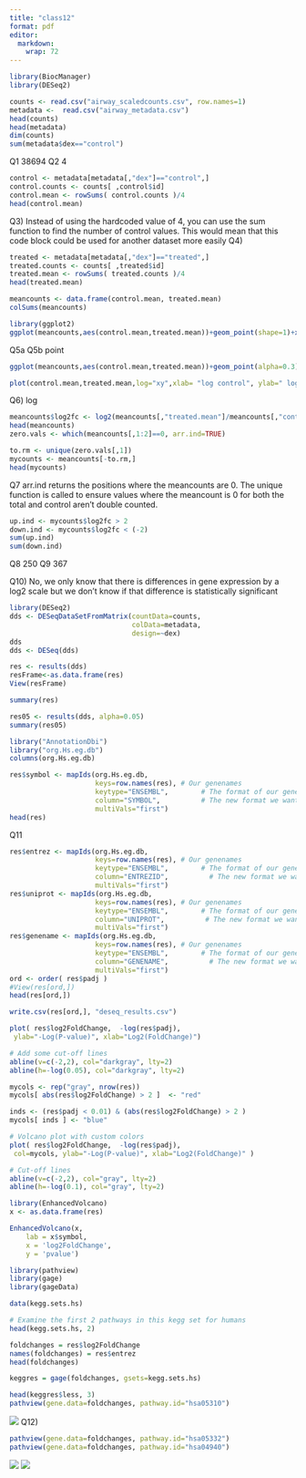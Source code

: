 ```yaml
---
title: "class12"
format: pdf
editor: 
  markdown: 
    wrap: 72
---
```


```r
library(BiocManager)
library(DESeq2)
```

```r
counts <- read.csv("airway_scaledcounts.csv", row.names=1)
metadata <-  read.csv("airway_metadata.csv")
head(counts)
head(metadata)
dim(counts)
sum(metadata$dex=="control")
```

Q1 38694 Q2 4

```r
control <- metadata[metadata[,"dex"]=="control",]
control.counts <- counts[ ,control$id]
control.mean <- rowSums( control.counts )/4 
head(control.mean)
```

Q3) Instead of using the hardcoded value of 4, you can use the sum
function to find the number of control values. This would mean that this
code block could be used for another dataset more easily Q4)

```r
treated <- metadata[metadata[,"dex"]=="treated",]
treated.counts <- counts[ ,treated$id]
treated.mean <- rowSums( treated.counts )/4 
head(treated.mean)
```

```r
meancounts <- data.frame(control.mean, treated.mean)
colSums(meancounts)
```

```r
library(ggplot2)
ggplot(meancounts,aes(control.mean,treated.mean))+geom_point(shape=1)+xlab("control")+ylab("treated")
```

Q5a Q5b point

```r
ggplot(meancounts,aes(control.mean,treated.mean))+geom_point(alpha=0.3)+xlab("control")+ylab("treated")
```

```r
plot(control.mean,treated.mean,log="xy",xlab= "log control", ylab=" log treated")
```

Q6) log

```r
meancounts$log2fc <- log2(meancounts[,"treated.mean"]/meancounts[,"control.mean"])
head(meancounts)
zero.vals <- which(meancounts[,1:2]==0, arr.ind=TRUE)

to.rm <- unique(zero.vals[,1])
mycounts <- meancounts[-to.rm,]
head(mycounts)
```

Q7 arr.ind returns the positions where the meancounts are 0. The unique
function is called to ensure values where the meancount is 0 for both
the total and control aren't double counted.

```r
up.ind <- mycounts$log2fc > 2
down.ind <- mycounts$log2fc < (-2)
sum(up.ind)
sum(down.ind)
```

Q8 250 Q9 367

Q10) No, we only know that there is differences in gene expression by a
log2 scale but we don't know if that difference is statistically
significant

```r
library(DESeq2)
dds <- DESeqDataSetFromMatrix(countData=counts, 
                              colData=metadata, 
                              design=~dex)
dds
dds <- DESeq(dds)
```

```r
res <- results(dds)
resFrame<-as.data.frame(res)
View(resFrame)
```

```r
summary(res)
```

```r
res05 <- results(dds, alpha=0.05)
summary(res05)
```

```r
library("AnnotationDbi")
library("org.Hs.eg.db")
columns(org.Hs.eg.db)
```

```r
res$symbol <- mapIds(org.Hs.eg.db,
                     keys=row.names(res), # Our genenames
                     keytype="ENSEMBL",        # The format of our genenames
                     column="SYMBOL",          # The new format we want to add
                     multiVals="first")
head(res)
```

Q11

```r
res$entrez <- mapIds(org.Hs.eg.db,
                     keys=row.names(res), # Our genenames
                     keytype="ENSEMBL",        # The format of our genenames
                     column="ENTREZID",          # The new format we want to add
                     multiVals="first")
res$uniprot <- mapIds(org.Hs.eg.db,
                     keys=row.names(res), # Our genenames
                     keytype="ENSEMBL",        # The format of our genenames
                     column="UNIPROT",          # The new format we want to add
                     multiVals="first")
res$genename <- mapIds(org.Hs.eg.db,
                     keys=row.names(res), # Our genenames
                     keytype="ENSEMBL",        # The format of our genenames
                     column="GENENAME",          # The new format we want to add
                     multiVals="first")
ord <- order( res$padj )
#View(res[ord,])
head(res[ord,])
```

```r
write.csv(res[ord,], "deseq_results.csv")
```

```r
plot( res$log2FoldChange,  -log(res$padj), 
 ylab="-Log(P-value)", xlab="Log2(FoldChange)")

# Add some cut-off lines
abline(v=c(-2,2), col="darkgray", lty=2)
abline(h=-log(0.05), col="darkgray", lty=2)
```

```r
mycols <- rep("gray", nrow(res))
mycols[ abs(res$log2FoldChange) > 2 ]  <- "red" 

inds <- (res$padj < 0.01) & (abs(res$log2FoldChange) > 2 )
mycols[ inds ] <- "blue"

# Volcano plot with custom colors 
plot( res$log2FoldChange,  -log(res$padj), 
 col=mycols, ylab="-Log(P-value)", xlab="Log2(FoldChange)" )

# Cut-off lines
abline(v=c(-2,2), col="gray", lty=2)
abline(h=-log(0.1), col="gray", lty=2)
```

```r
library(EnhancedVolcano)
x <- as.data.frame(res)

EnhancedVolcano(x,
    lab = x$symbol,
    x = 'log2FoldChange',
    y = 'pvalue')
```

```r
library(pathview)
library(gage)
library(gageData)

data(kegg.sets.hs)

# Examine the first 2 pathways in this kegg set for humans
head(kegg.sets.hs, 2)
```

```r
foldchanges = res$log2FoldChange
names(foldchanges) = res$entrez
head(foldchanges)
```

```r
keggres = gage(foldchanges, gsets=kegg.sets.hs)
```

```r
head(keggres$less, 3)
pathview(gene.data=foldchanges, pathway.id="hsa05310")
```

![](hsa05310.pathview.png) Q12)

```r
pathview(gene.data=foldchanges, pathway.id="hsa05332")
pathview(gene.data=foldchanges, pathway.id="hsa04940")
```

![](hsa05332.pathview.png) ![](hsa04940.pathview.png)
